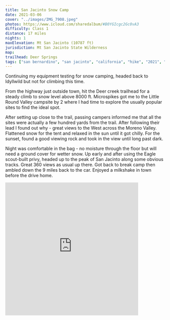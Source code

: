```yaml
---
title: San Jacinto Snow Camp
date: 2021-03-06
cover: "../images/IMG_7908.jpeg"
photos: https://www.icloud.com/sharedalbum/#B0YGIcgc2Gc0vA3
difficulty: Class 1
distance: 17 miles
nights: 1
maxElevation: Mt San Jacinto (10787 ft)
jurisdiction: Mt San Jacinto State Wilderness
map:
trailhead: Deer Springs
tags: ["san bernardino", "san jacinto", "california", "hike", "2021", "10-20 miles", "snow"]
---
```


Continuing my equipment testing for snow camping, headed back to Idyllwild but not for climbing this time.

From the highway just outside town, hit the Deer creek trailhead for a steady climb to snow level above 8000 ft.  Microspikes got me to the Little Round Valley campsite by 2 where I had time to explore the usually popular sites to find the ideal spot.

After setting up close to the trail, passing campers informed me that all the sites were actually a few hundred yards from the trail.   After following their lead I found out why - great views to the West across the Moreno Valley.  Flattened snow for the tent and relaxed in the sun until it got chilly.  For the sunset, found a good viewing rock and took in the view until long past dark.

Night was comfortable in the bag - no moisture through the floor but will need a ground cover for wetter snow.  Up early and after using the Eagle scout-built privy, headed up to the peak of San Jacinto along some obvious tracks.  Great 360 views as usual up there.  Got back to break camp then ambled down the 9 miles back to the car.  Enjoyed a milkshake in town before the drive home.

<iframe src='https://www.gaiagps.com/public/XP8RZZntjLoSOsxR8QctRH3J?embed=True' style='border:none; overflow-y: hidden; background-color:white; min-width: 320px; max-width:420px; width:100%; height: 420px;' scrolling='no' seamless='seamless'></iframe>
